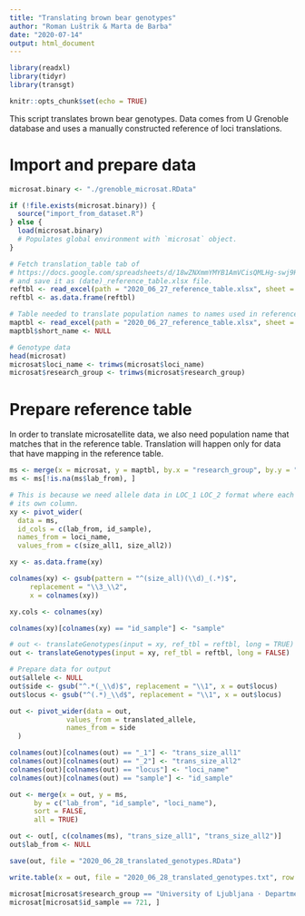```yaml
---
title: "Translating brown bear genotypes"
author: "Roman Luštrik & Marta de Barba"
date: "2020-07-14"
output: html_document
---
```


```r
library(readxl)
library(tidyr)
library(transgt)

knitr::opts_chunk$set(echo = TRUE)
```

This script translates brown bear genotypes. Data comes from U Grenoble database and uses a manually constructed reference of loci translations.

# Import and prepare data
```r
microsat.binary <- "./grenoble_microsat.RData"

if (!file.exists(microsat.binary)) {
  source("import_from_dataset.R")
} else {
  load(microsat.binary)
  # Populates global environment with `microsat` object.
}

# Fetch translation_table tab of
# https://docs.google.com/spreadsheets/d/18wZNXmmYMYB1AmVCisQMLHg-swj9HswLUXjMz0akhVI/edit#gid=0
# and save it as (date)_reference_table.xlsx file.
reftbl <- read_excel(path = "2020_06_27_reference_table.xlsx", sheet = "translation_table")
reftbl <- as.data.frame(reftbl)

# Table needed to translate population names to names used in reference table.
maptbl <- read_excel(path = "2020_06_27_reference_table.xlsx", sheet = "grenoble_dataset_lab_names")
maptbl$short_name <- NULL

# Genotype data
head(microsat)
microsat$loci_name <- trimws(microsat$loci_name)
microsat$research_group <- trimws(microsat$research_group)
```

# Prepare reference table
In order to translate microsatellite data, we also need population name that matches that in the reference table. Translation will happen only for data that have mapping in the reference table.
```r
ms <- merge(x = microsat, y = maptbl, by.x = "research_group", by.y = "database_name", sort = FALSE, all = TRUE)
ms <- ms[!is.na(ms$lab_from), ]
```

```r
# This is because we need allele data in LOC_1 LOC_2 format where each entry is
# its own column.
xy <- pivot_wider(
  data = ms,
  id_cols = c(lab_from, id_sample),
  names_from = loci_name,
  values_from = c(size_all1, size_all2))

xy <- as.data.frame(xy)

colnames(xy) <- gsub(pattern = "^(size_all)(\\d)_(.*)$",
     replacement = "\\3_\\2",
     x = colnames(xy))

xy.cols <- colnames(xy)

colnames(xy)[colnames(xy) == "id_sample"] <- "sample"

# out <- translateGenotypes(input = xy, ref_tbl = reftbl, long = TRUE)
out <- translateGenotypes(input = xy, ref_tbl = reftbl, long = FALSE)

# Prepare data for output
out$allele <- NULL
out$side <- gsub("^.*(_\\d)$", replacement = "\\1", x = out$locus)
out$locus <- gsub("^(.*)_\\d$", replacement = "\\1", x = out$locus)

out <- pivot_wider(data = out, 
              values_from = translated_allele,
              names_from = side
  )

colnames(out)[colnames(out) == "_1"] <- "trans_size_all1"
colnames(out)[colnames(out) == "_2"] <- "trans_size_all2"
colnames(out)[colnames(out) == "locus"] <- "loci_name"
colnames(out)[colnames(out) == "sample"] <- "id_sample"

out <- merge(x = out, y = ms,
      by = c("lab_from", "id_sample", "loci_name"),
      sort = FALSE,
      all = TRUE)

out <- out[, c(colnames(ms), "trans_size_all1", "trans_size_all2")]
out$lab_from <- NULL

save(out, file = "2020_06_28_translated_genotypes.RData")

write.table(x = out, file = "2020_06_28_translated_genotypes.txt", row.names = FALSE, quote = FALSE, sep = "\t")
```

```r
microsat[microsat$research_group == "University of Ljubljana · Department of Biology", "id_sample"]
microsat[microsat$id_sample == 721, ]
```

